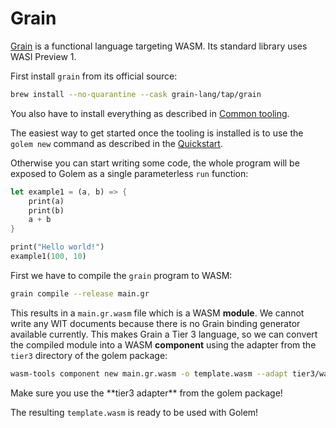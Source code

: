 
# Grain

[Grain](https://grain-lang.org/docs/getting_grain) is a functional language targeting WASM. Its standard library uses WASI Preview 1.

First install `grain` from its official source:

```bash
brew install --no-quarantine --cask grain-lang/tap/grain
```

You also have to install everything as described in [Common tooling](https://www.notion.so/Common-tooling-7e2325eb710b415e8b22c530e3e17918?pvs=21).

The easiest way to get started once the tooling is installed is to use the `golem new` command as described in the [Quickstart](https://www.notion.so/Quickstart-7e991194292a405cb99e66e0933f70a6?pvs=21). 

Otherwise you can start writing some code, the whole program will be exposed to Golem as a single parameterless `run` function:

```rust
let example1 = (a, b) => {
    print(a)
    print(b)
    a + b
}

print("Hello world!")
example1(100, 10)
```

First we have to compile the `grain` program to WASM:

```bash
grain compile --release main.gr
```

This results in a `main.gr.wasm` file which is a WASM **module**. We cannot write any WIT documents because there is no Grain binding generator available currently. This makes Grain a Tier 3 language, so we can convert the compiled module into a WASM **component** using the adapter from the `tier3` directory of the golem package:

```bash
wasm-tools component new main.gr.wasm -o template.wasm --adapt tier3/wasi_snapshot_preview1.wasm
```

<Callout>
Make sure you use the **tier3 adapter** from the golem package!
</Callout>

The resulting `template.wasm` is ready to be used with Golem!